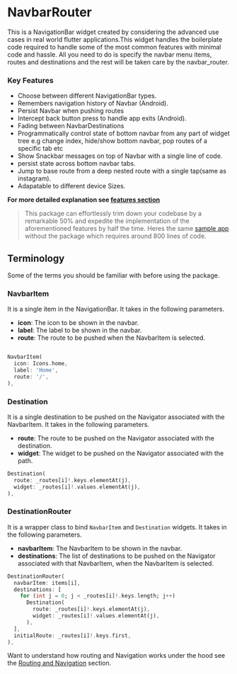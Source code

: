 # NavbarRouter

This is a NavigationBar widget created by considering the advanced use cases in real world flutter applications.This widget handles the boilerplate code required to handle some of the most common features with minimal code and hassle. All you need to do is specify the navbar menu items, routes and destinations and the rest will be taken care by the navbar_router.

### Key Features

- Choose between different NavigationBar types.
- Remembers navigation history of Navbar (Android).
- Persist Navbar when pushing routes
- Intercept back button press to handle app exits (Android).
- Fading between NavbarDestinations
- Programmatically control state of bottom navbar from any part of widget tree e.g change index, hide/show bottom navbar, pop routes of a specific tab etc
- Show Snackbar messages on top of Navbar with a single line of code.
- persist state across bottom navbar tabs.
- Jump to base route from a deep nested route with a single tap(same as instagram).
- Adapatable to different device Sizes.

**For more detailed explanation see [features section](/features)**

> This package can effortlessly trim down your codebase by a remarkable 50% and expedite the implementation of the aforementioned features by half the time.
 Heres the same [sample app](https://gist.github.com/maheshmnj/894922ccb67f5fdc4ffb652e41916fa2) without the package which requires around 800 lines of code.

## Terminology

Some of the terms you should be familiar with before using the package.

### NavbarItem

It is a single item in the NavigationBar. It takes in the following parameters.

- **icon**: The icon to be shown in the navbar.
- **label**: The label to be shown in the navbar.
- **route**: The route to be pushed when the NavbarItem is selected.

```dart

NavbarItem(
  icon: Icons.home,
  label: 'Home',
  route: '/',
),
```

### Destination

It is a single destination to be pushed on the Navigator associated with the NavbarItem. It takes in the following parameters.

- **route**: The route to be pushed on the Navigator associated with the destination.
- **widget**: The widget to be pushed on the Navigator associated with the path.

```dart
Destination(
  route: _routes[i]!.keys.elementAt(j),
  widget: _routes[i]!.values.elementAt(j),
),
```

### DestinationRouter

It is a wrapper class to bind `NavbarItem` and `Destination` widgets. It takes in the following parameters.

- **navbarItem**: The NavbarItem to be shown in the navbar.
- **destinations**: The list of destinations to be pushed on the Navigator associated with that NavbarItem, when the NavbarItem is selected.


```dart
DestinationRouter(
  navbarItem: items[i],
  destinations: [
    for (int j = 0; j < _routes[i]!.keys.length; j++)
      Destination(
        route: _routes[i]!.keys.elementAt(j),
        widget: _routes[i]!.values.elementAt(j),
      ),
  ],
  initialRoute: _routes[i]!.keys.first,
),
```

Want to understand how routing and Navigation works under the hood see the [Routing and Navigation](/routes-and-navigation) section.

